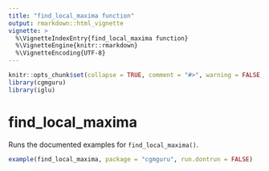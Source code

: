 ```yaml
---
title: "find_local_maxima function"
output: rmarkdown::html_vignette
vignette: >
  %\VignetteIndexEntry{find_local_maxima function}
  %\VignetteEngine{knitr::rmarkdown}
  %\VignetteEncoding{UTF-8}
---
```


```r
knitr::opts_chunk$set(collapse = TRUE, comment = "#>", warning = FALSE, message = FALSE)
library(cgmguru)
library(iglu)
```

# find_local_maxima

Runs the documented examples for `find_local_maxima()`.

```r
example(find_local_maxima, package = "cgmguru", run.dontrun = FALSE)
```


